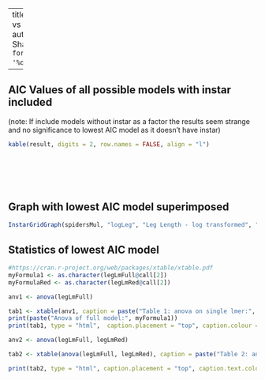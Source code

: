 

---
title: "Leg Length vs Nest Size"
author: "Ruth Sharpe"
date: "`r format(Sys.time(), '%d %B, %Y')`"

---

AIC Values of all possible models with instar included
------------------
(note: If include models without instar as a factor the results seem strange and
no significance to lowest AIC model as it doesn't have instar)


```{r kable, echo = FALSE}

kable(result, digits = 2, row.names = FALSE, align = "l")

	
```
\
\

Graph with lowest AIC model superimposed
------------------
 

```{r, fig.height=8, fig.width=13, echo = FALSE}

InstarGridGraph(spidersMul, "logLeg", "Leg Length - log transformed", "n", "LegLengthvsNestSize_by_Instar_ZGSA", legLmFull)

```

Statistics of lowest AIC model
------------------


```{r xtable, results="asis", echo = FALSE}
#https://cran.r-project.org/web/packages/xtable/xtable.pdf
myFormula1 <- as.character(legLmFull@call[2])
myFormulaRed <- as.character(legLmRed@call[2])

anv1 <- anova(legLmFull)

tab1 <- xtable(anv1, caption = paste("Table 1: anova on single lmer:", myFormula1))
print(paste("Anova of full model:", myFormula1))
print(tab1, type = "html",  caption.placement = "top", caption.colour = "black")

anv2 <- anova(legLmFull, legLmRed)

tab2 <- xtable(anova(legLmFull, legLmRed), caption = paste("Table 2: anova full vs reduced model. Formulas:", myFormula1, " Reduced:", myFormulaRed))

print(tab2, type = "html", caption.placement = "top", caption.text.colour = "black")
	
```

